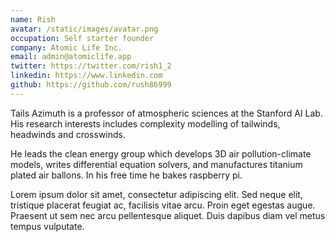 ```yaml
---
name: Rish
avatar: /static/images/avatar.png
occupation: Self starter founder
company: Atomic Life Inc.
email: admin@atomiclife.app
twitter: https://twitter.com/rish1_2
linkedin: https://www.linkedin.com
github: https://github.com/rush86999
---
```


Tails Azimuth is a professor of atmospheric sciences at the Stanford AI Lab. His research interests includes complexity modelling of tailwinds, headwinds and crosswinds.

He leads the clean energy group which develops 3D air pollution-climate models, writes differential equation solvers, and manufactures titanium plated air ballons. In his free time he bakes raspberry pi.

Lorem ipsum dolor sit amet, consectetur adipiscing elit. Sed neque elit, tristique placerat feugiat ac, facilisis vitae arcu. Proin eget egestas augue. Praesent ut sem nec arcu pellentesque aliquet. Duis dapibus diam vel metus tempus vulputate.
